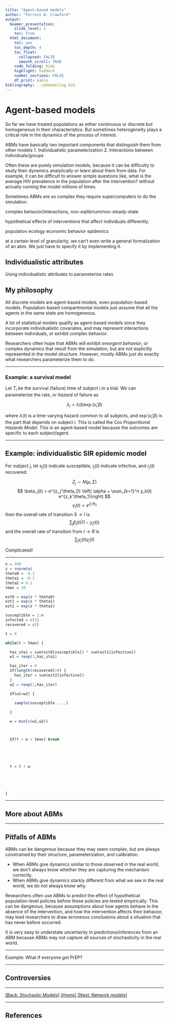 ```yaml
---
title: "Agent-based models"
author: "Forrest W. Crawford"
output:
  beamer_presentation: 
    slide_level: 2
    toc: true
  html_document:
    toc: yes
    toc_depth: 4
    toc_float:
      collapsed: FALSE
      smooth_scroll: TRUE
    code_folding: hide
    highlight: haddock
    number_sections: FALSE
    df_print: kable
bibliography: ../phmodeling.bib
---
```



# Agent-based models

So far we have treated populations as either continuous or discrete but homogeneous in their characteristics.  But sometimes heterogeneity plays a critical role in the dynamics of the process of interest.  

ABMs have basically two important components that distinguish them from other models 
1. Individualistic parameterization
2. Interactions between individuals/groups

Often these are purely simulation models, because it can be difficulty to study their dynamics analytically or learn about them from data.  For example, it can be difficult to answer simple questions like, what is the average HIV prevalence in the population after the intervention? without actually running the model millions of times. 

Sometimes ABMs are so complex they require supercomputers to do the simulation. 

complex behavior/interactions, non-eqilibrium/non-steady-state 

hypothetical effects of interventions that affect individuals differently. 


population 
ecology 
economic behavior
epidemics


at a certain level of granularity, we can't even write a general formalization of an abm.  We just have to specify it by implementing it.  

## Individualistic attributes 



Using individualistic attributes to parameterize rates


## My philosophy

All discrete models are agent-based models, even population-based models.  Population-based compartmental models just assume that all the agents in the same state are homogeneous. 

A lot of statistical models qualify as agent-based models since they incorporate individualistic covariates, and may represent interactions between individuals, or exhibit complex behavior.   

Researchers often hope that ABMs will exhibit _emergent behavior_, or complex dynamics that result from the simulation, but are not explicitly represented in the model structure. However, mostly ABMs just do exactly what researchers parameterize them to do.   



---

### Example: a survival model

Let $T_i$ be the survival (failure) time of subject $i$ in a trial.  We can parameterize the rate, or _hazard_ of failure as 

$$ \lambda_i = \lambda(t) \exp(x_i'\beta) $$

where $\lambda(t)$ is a time-varying hazard common to all subjects, and $\exp(x_i'\beta)$ is the part that depends on subject $i$. This is called the _Cox Proporitional Hazards Model_. This is an agent-based model because the outcomes are specific to each subject/agent. 


---

## Example: individualistic SIR epidemic model 

For subject $j$, let $s_j(t)$ indicate susceptible, $i_j(t)$ indicate infective, and $r_j(t)$ recovered. 

$$Z_j \sim N(\mu,\Sigma) $$
$$ \beta_j(t) = e^{z_j'\theta_0} \left( \alpha + \sum_{k=1}^n y_k(t) e^{z_k'\theta_1}\right) $$
$$ \gamma_j(t) = e^{z_j'\theta_3} $$
then the overall rate of transition $S\to I$ is 
$$ \sum_j \beta_j(t) (1-y_j(t)) $$
and the overall rate of transition from $I\to R$ is 
$$ \sum_j \gamma_j(t) y_j(t) $$ 

Complicated! 

---

```r

n = 100
z = rnorm(n)
theta0 = -0.3
theta1 = -0.1
theta2 = 0.2
tmax = 10

ezt0 = exp(z * theta0)
ezt1 = exp(z * theta1)
ezt2 = exp(z * theta2)

susceptible = 2:n
infected = c(1)
recovered = c()

t = 0

while(t < tmax) {

  haz_stoi = sum(ezt0[susceptible]) * sum(ezt1[infective])
  w1 = rexp(1,haz_stoi)

  haz_itor = 0
  if(length(recovered)>0) {
    haz_itor = sum(ezt2[infective])
  }
  w2 = rexp(1,haz_itor) 

  if(w1<w2) {
    
    sample(susceptible ....)

  }

  w = min(c(w1,w2))



  if(t + w > tmax) break



  

  t = t + w
  




}

```


---

## More about ABMs


---

## Pitfalls of ABMs

ABMs can be dangerous because they may seem complex, but are always constrained by their structure, parameterization, and calibration.  

- When ABMs give dynamics similar to those observed in the real world, we don't always know whether they are capturing the mechanism correctly.  
- When ABMs give dynamics starkly different from what we see in the real world, we do not always know why.  

Researchers often use ABMs to predict the effect of hypothetical population-level policies before these policies are tested empirically.  This can be dangerous, because assumptions about how agents behave in the absence of the intervention, and how the intervention affects their behavior, may lead researchers to draw erroneous conclusions about a situation that has never before occurred.  

It is very easy to understate uncertainty in predictions/inferences from an ABM because ABMs may not capture all sources of stochasticity in the real world.   

---

Example: 
What if everyone got PrEP? 

---

## Controversies 





---


[[Back: Stochastic Models]](../stochastic/stochastic.html)
[[Home]](../index.html)
[[Next: Network models]](../network/network.html)

---


## References 








